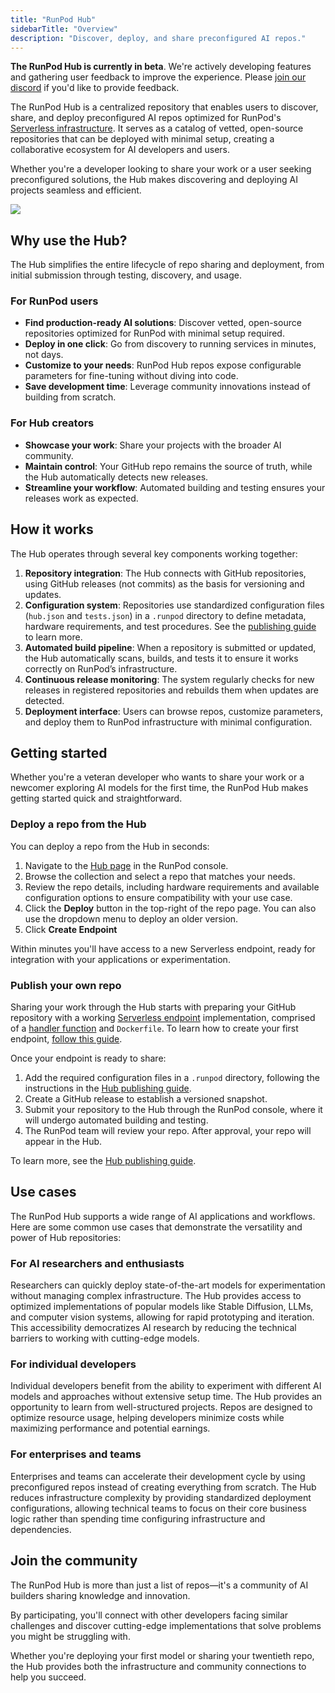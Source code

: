 ```yaml
---
title: "RunPod Hub"
sidebarTitle: "Overview"
description: "Discover, deploy, and share preconfigured AI repos."
---
```


<Note>

**The RunPod Hub is currently in beta**. We're actively developing features and gathering user feedback to improve the experience. Please [join our discord](https://discord.gg/runpod) if you'd like to provide feedback.

</Note>

The RunPod Hub is a centralized repository that enables users to discover, share, and deploy preconfigured AI repos optimized for RunPod's [Serverless infrastructure](/serverless/overview/). It serves as a catalog of vetted, open-source repositories that can be deployed with minimal setup, creating a collaborative ecosystem for AI developers and users.

Whether you're a developer looking to share your work or a user seeking preconfigured solutions, the Hub makes discovering and deploying AI projects seamless and efficient.

<Frame>
  <img src="/images/hub-homepage.png" />
</Frame>

## Why use the Hub?

The Hub simplifies the entire lifecycle of repo sharing and deployment, from initial submission through testing, discovery, and usage.

### For RunPod users

- **Find production-ready AI solutions**: Discover vetted, open-source repositories optimized for RunPod with minimal setup required.
- **Deploy in one click**: Go from discovery to running services in minutes, not days.
- **Customize to your needs**: RunPod Hub repos expose configurable parameters for fine-tuning without diving into code.
- **Save development time**: Leverage community innovations instead of building from scratch.

### For Hub creators

- **Showcase your work**: Share your projects with the broader AI community.
- **Maintain control**: Your GitHub repo remains the source of truth, while the Hub automatically detects new releases.
- **Streamline your workflow**: Automated building and testing ensures your releases work as expected.

## How it works

The Hub operates through several key components working together:

1. **Repository integration**: The Hub connects with GitHub repositories, using GitHub releases (not commits) as the basis for versioning and updates.
2. **Configuration system**: Repositories use standardized configuration files (`hub.json` and `tests.json`) in a `.runpod` directory to define metadata, hardware requirements, and test procedures. See the [publishing guide](/hub/publishing-guide) to learn more.
3. **Automated build pipeline**: When a repository is submitted or updated, the Hub automatically scans, builds, and tests it to ensure it works correctly on RunPod’s infrastructure.
4. **Continuous release monitoring**: The system regularly checks for new releases in registered repositories and rebuilds them when updates are detected.
5. **Deployment interface**: Users can browse repos, customize parameters, and deploy them to RunPod infrastructure with minimal configuration.

## Getting started

Whether you're a veteran developer who wants to share your work or a newcomer exploring AI models for the first time, the RunPod Hub makes getting started quick and straightforward.

### Deploy a repo from the Hub

You can deploy a repo from the Hub in seconds:

1. Navigate to the [Hub page](https://www.runpod.io/console/hub) in the RunPod console.
2. Browse the collection and select a repo that matches your needs.
3. Review the repo details, including hardware requirements and available configuration options to ensure compatibility with your use case.
4. Click the **Deploy** button in the top-right of the repo page. You can also use the dropdown menu to deploy an older version.
5. Click **Create Endpoint**

Within minutes you'll have access to a new Serverless endpoint, ready for integration with your applications or experimentation.

### Publish your own repo

Sharing your work through the Hub starts with preparing your GitHub repository with a working [Serverless endpoint](/serverless/overview) implementation, comprised of a [handler function](/serverless/handlers/overview) and `Dockerfile`. To learn how to create your first endpoint, [follow this guide](/serverless/get-started).

Once your endpoint is ready to share:

1. Add the required configuration files in a `.runpod` directory, following the instructions in the [Hub publishing guide](/hub/publishing-guide).
2. Create a GitHub release to establish a versioned snapshot.
3. Submit your repository to the Hub through the RunPod console, where it will undergo automated building and testing.
4. The RunPod team will review your repo. After approval, your repo will appear in the Hub.

To learn more, see the [Hub publishing guide](/hub/publishing-guide).

## Use cases

The RunPod Hub supports a wide range of AI applications and workflows. Here are some common use cases that demonstrate the versatility and power of Hub repositories:

### For AI researchers and enthusiasts

Researchers can quickly deploy state-of-the-art models for experimentation without managing complex infrastructure. The Hub provides access to optimized implementations of popular models like Stable Diffusion, LLMs, and computer vision systems, allowing for rapid prototyping and iteration. This accessibility democratizes AI research by reducing the technical barriers to working with cutting-edge models.

### For individual developers

Individual developers benefit from the ability to experiment with different AI models and approaches without extensive setup time. The Hub provides an opportunity to learn from well-structured projects. Repos are designed to optimize resource usage, helping developers minimize costs while maximizing performance and potential earnings.

### For enterprises and teams

Enterprises and teams can accelerate their development cycle by using preconfigured repos instead of creating everything from scratch. The Hub reduces infrastructure complexity by providing standardized deployment configurations, allowing technical teams to focus on their core business logic rather than spending time configuring infrastructure and dependencies.

## Join the community

The RunPod Hub is more than just a list of repos—it's a community of AI builders sharing knowledge and innovation.

By participating, you'll connect with other developers facing similar challenges and discover cutting-edge implementations that solve problems you might be struggling with.

Whether you're deploying your first model or sharing your twentieth repo, the Hub provides both the infrastructure and community connections to help you succeed.
